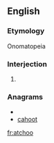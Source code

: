 ==English==

===Etymology===
Onomatopeia

===Interjection===
{{en-interj}}

# {{alternative spelling of|achoo}}

===Anagrams===
* {{alphagram|achoot}}
* [[cahoot#English|cahoot]]


[[fr:atchoo]]